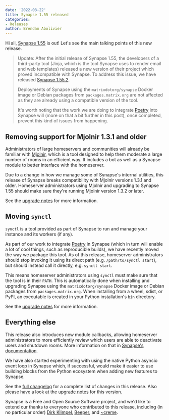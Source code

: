 ```yaml
---
date: '2022-03-22'
title: Synapse 1.55 released
categories:
- Releases
author: Brendan Abolivier
---
```


Hi all, [Synapse
1.55](https://github.com/matrix-org/synapse/releases/tag/v1.55.0) is out! Let's
see the main talking points of this new release.

> Update: After the initial release of Synapse 1.55, the developers of a
> third-party tool (Jinja, which is the tool Synapse uses to render email and
> web templates) released a new version of their project which proved
> incompatible with Synapse. To address this issue, we have released [Synapse
> 1.55.2](https://github.com/matrix-org/synapse/releases/tag/v1.55.2).
>
> Deployments of Synapse using the `matrixdotorg/synapse` Docker image or Debian
> packages from `packages.matrix.org` are not affected as they are already using
> a compatible version of the tool.
>
> It's worth noting that the work we are doing to integrate
> [Poetry](https://python-poetry.org/) into Synapse will (more on that a bit
> further in this post), once completed, prevent this kind of issues from
> happening.

## Removing support for Mjolnir 1.3.1 and older

Administrators of large homeservers and communities will already be familiar
with [Mjolnir](https://github.com/matrix-org/mjolnir), which is a tool designed
to help them moderate a large number of rooms in an efficient way. It includes a
bot as well as a Synapse module to better interface with the homeserver.

Due to a change in how we manage some of Synapse's internal utilities, this
release of Synapse breaks compatibility with Mjolnir versions 1.3.1 and older.
Homeserver administrators using Mjolnir and upgrading to Synapse 1.55 should
make sure they're running Mjolnir version 1.3.2 or later.

See the [upgrade
notes](https://matrix-org.github.io/synapse/v1.55/upgrade#compatibility-dropped-for-mjolnir-131-and-earlier)
for more information.

## Moving `synctl`

`synctl` is a tool provided as part of Synapse to run and manage your instance
and its workers (if any).

As part of our work to integrate [Poetry](https://python-poetry.org/) in Synapse
(which in turn will enable a lot of cool things, such as reproducible builds),
we have recently moved the way we package this tool. As of this release,
homeserver administrators should stop invoking it using its direct path (e.g.
`/path/to/synctl start`), but should instead call it directly, e.g. `synctl
start`.

This means homeserver administrators using `synctl` must make sure that the tool
is in their `PATH`. This is automatically done when installing and upgrading
Synapse using the `matrixdotorg/synapse` Docker image or Debian packages from
`packages.matrix.org`. When installing from a wheel, sdist, or PyPI, an
executable is created in your Python installation's `bin` directory.

See the [upgrade
notes](https://matrix-org.github.io/synapse/v1.55/upgrade#synctl-script-has-been-moved)
for more information.

## Everything else

This release also introduces new module callbacks, allowing homeserver
administrators to more efficiently review which users are able to deactivate
users and shutdown rooms. More information on that in [Synapse's
documentation](https://matrix-org.github.io/synapse/v1.55/modules/third_party_rules_callbacks.html#check_can_shutdown_room).

We have also started experimenting with using the native Python asyncio event
loop in Synapse which, if successful, would make it easier to use building
blocks from the Python ecosystem when adding new features to Synapse.

See the [full
changelog](https://github.com/matrix-org/synapse/releases/tag/v1.55.0) for a
complete list of changes in this release. Also please have a look at the
[upgrade
notes](https://matrix-org.github.io/synapse/v1.55/upgrade#upgrading-to-v1550)
for this version.

Synapse is a Free and Open Source Software project, and we'd like to extend our
thanks to everyone who contributed to this release, including (in no particular
order) [Dirk Klimpel](https://github.com/dklimpel),
[Beeper](https://www.beeper.com/), and
[~creme](https://github.com/cremesk).
